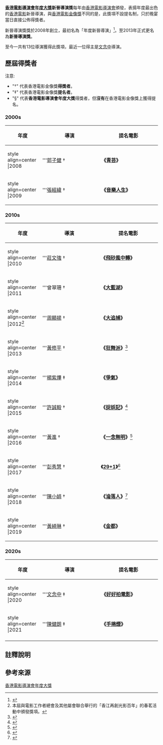 '''[[香港電影導演會年度大獎|香港電影導演會年度大獎]]新晉導演獎'''每年由[[香港電影導演會|香港電影導演會]]頒發，表揚年度最出色的[[香港電影|香港電影]]新晉導演，與[[香港電影金像獎|香港電影金像獎]]不同的是，此獎項不設提名制，只於晚宴當日直接公佈得獎者。

新晉導演獎獎於2008年創立，最初名為「年度新晉導演」<ref>{{Cite web |url=http://www.tonyleung.info/films/hong-kong-film-directors-awards-1.txt |title=香港電影導演會 (2005-2014) |access-date=2017-01-06 |archive-date=2017-08-13 |archive-url=https://web.archive.org/web/20170813184208/http://www.tonyleung.info/films/hong-kong-film-directors-awards-1.txt |dead-url=no }}</ref>。至2013年正式更名為'''新晉導演獎'''。

至今一共有13位導演獲得此獎項，最近一位得主是[[文念中|文念中]]導演。

==歷屆得獎者==
注意:

*"†" 代表香港電影金像獎'''得獎者'''。
*"‡" 代表香港電影金像獎'''提名者'''。
*"§" 代表'''香港電影導演會年度大獎'''得獎者，但'''沒有'''在香港電影金像獎上獲得提名。
===2000s===
{| class="wikitable" border="1" cellpadding="5" cellspacing="0" 
|-
! width="100"|年度  
! width="200"|導演
! width="200"|提名電影
|-
| style align=center |2008|| '''[[郭子健|郭子健]] † || '''《[[青苔|青苔]]》'''
|-
| style align=center |2009|| '''[[張經緯|張經緯]] † || '''《[[音樂人生|音樂人生]]》'''
|}

===2010s===
{| class="wikitable" border="1" cellpadding="5" cellspacing="0" 
|-
! width="100"|年度  
! width="200"|導演
! width="200"|提名電影
|-
| style align=center |2010|| '''[[莊文強|莊文強]] † || '''《[[飛砂風中轉|飛砂風中轉]]》'''
|-
| style align=center |2011|| '''曾翠珊 † || '''《[[大藍湖|大藍湖]]》'''
|-
| style align=center |2012<ref group="註" name="a1"> 本屆與電影工作者總會及其他屬會聯合舉行的「香江再創光影百年」的春茗活動中頒發獎項。</ref>|| '''[[周顯揚|周顯揚]] † || '''《[[大追捕|大追捕]]》'''
|-
| style align=center |2013|| '''[[黃修平|黃修平]] † || '''《[[狂舞派|狂舞派]]》'''<ref>{{Cite web |url=http://paper.wenweipo.com/2014/03/06/EN1403060027.htm |title=舒淇 馮德倫「導演會」同場 《一代宗師》攬4獎成大贏家 |access-date=2017-01-06 |archive-date=2017-04-04 |archive-url=https://web.archive.org/web/20170404203250/http://paper.wenweipo.com/2014/03/06/EN1403060027.htm |dead-url=no }}</ref>
|-
| style align=center |2014|| '''[[楊紫燁|楊紫燁]] ‡ || '''《[[爭氣|爭氣]]》'''
|-
| style align=center |2015|| '''[[許誠毅|許誠毅]] † || '''《[[捉妖記|捉妖記]]》'''<ref>{{Cite web |url=http://news.mingpao.com/ins/instantnews/web_tc/article/20160309/s00007/1457535721194 |title=香港電影導演會-郭富城膺影帝 春夏封后 |access-date=2017-01-06 |archive-date=2018-06-18 |archive-url=https://web.archive.org/web/20180618230340/https://news.mingpao.com/ins/instantnews/web_tc/article/20160309/s00007/1457535721194 |dead-url=no }}</ref>
|-
| style align=center |2016|| '''[[黃進_(導演)|黃進]] † || '''《[[一念無明_(電影)|一念無明]]》'''<ref>{{Cite web |url=http://paper.wenweipo.com/2017/03/03/EN1703030004.htm |title=林家棟惠英紅成導演眼中影帝影后 |access-date=2017-03-03 |archive-date=2017-06-20 |archive-url=https://web.archive.org/web/20170620100046/http://paper.wenweipo.com/2017/03/03/EN1703030004.htm |dead-url=no }}</ref>
|-
| style align=center |2017|| '''[[彭秀慧|彭秀慧]] † || '''《[[29+1|29+1]]》'''<ref>{{Cite web |url=https://ol.mingpao.com/php/showbiz3.php?nodeid=1521377395792&subcate=latest&issue=20180318 |title=【《導演會》頒獎禮】古天樂再封帝 毛舜筠鄧麗欣雙影后 |access-date=2018-03-19 |archive-date=2018-03-19 |archive-url=https://web.archive.org/web/20180319084749/https://ol.mingpao.com/php/showbiz3.php?nodeid=1521377395792&subcate=latest&issue=20180318 |dead-url=no }}</ref>
|-
| style align=center |2018|| '''[[陳小娟|陳小娟]] † || '''《[[淪落人|淪落人]]》'''<ref>{{Cite web |url=https://ol.mingpao.com/ldy/showbiz/latest/20190310/1552222461923/%E3%80%90%E5%86%8D%E4%B8%8B%E4%B8%80%E5%9F%8E%E3%80%91%E9%BB%83%E7%A7%8B%E7%94%9F%E6%9B%BE%E7%BE%8E%E6%85%A7%E5%AD%9C%E7%8D%B2%E9%A6%99%E6%B8%AF%E9%9B%BB%E5%BD%B1%E5%B0%8E%E6%BC%94%E6%9C%83%E5%B0%81%E5%BD%B1%E5%B8%9D%E5%BD%B1%E5%90%8E |title=【再下一城】黃秋生曾美慧孜獲香港電影導演會封影帝影后  |access-date=2019-03-11 |archive-date=2019-09-03 |archive-url=https://web.archive.org/web/20190903104141/https://ol.mingpao.com/ldy/showbiz/latest/20190310/1552222461923/%E3%80%90%E5%86%8D%E4%B8%8B%E4%B8%80%E5%9F%8E%E3%80%91%E9%BB%83%E7%A7%8B%E7%94%9F%E6%9B%BE%E7%BE%8E%E6%85%A7%E5%AD%9C%E7%8D%B2%E9%A6%99%E6%B8%AF%E9%9B%BB%E5%BD%B1%E5%B0%8E%E6%BC%94%E6%9C%83%E5%B0%81%E5%BD%B1%E5%B8%9D%E5%BD%B1%E5%90%8E |dead-url=no }}</ref>
|-
| style align=center |2019|| '''[[黃綺琳|黃綺琳]] † || '''《[[金都_(電影)|金都]]》'''
|}

===2020s===
{| class="wikitable" border="1" cellpadding="5" cellspacing="0" 
|-
! width="100"|年度  
! width="200"|導演
! width="200"|提名電影
|-
| style align=center |2020|| '''[[文念中|文念中]] ‡ || '''《[[好好拍電影|好好拍電影]]》'''
|-
| style align=center |2021|| '''[[陳健朗|陳健朗]] ‡ || '''《[[手捲煙|手捲煙]]》'''
|-
|}

== 註釋說明 ==
{{Reflist|group="註"}}

==參考來源==
{{reflist|2}}

{{香港電影導演會年度大獎新晉導演獎}}
[[Category:香港電影導演會年度大獎|]]